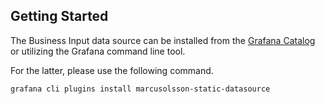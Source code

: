 
## Getting Started

The Business Input data source can be installed from the [Grafana Catalog](https://grafana.com/grafana/plugins/marcusolsson-static-datasource/) or utilizing the Grafana command line tool.

<Youtube
  id="1qYzHfPXJF8"
  title="Install Business Suite plugins in Cloud, OSS, Enterprise. Getting started with the Business Suite."
/>

For the latter, please use the following command.

```sh
grafana cli plugins install marcusolsson-static-datasource
```
